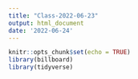```yaml
---
title: "Class-2022-06-23"
output: html_document
date: '2022-06-24'
---
```


```r
knitr::opts_chunk$set(echo = TRUE)
library(billboard)
library(tidyverse)
```

```r
```


